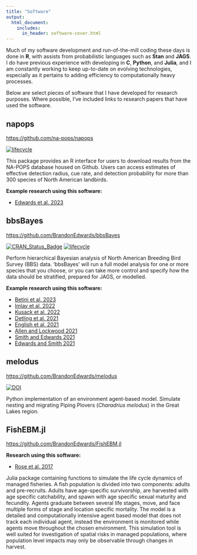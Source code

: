 ```yaml
---
title: "Software"
output:
  html_document:
    includes:
      in_header: software-cover.html
---
```

Much of my software development and run-of-the-mill coding these days is done in **R**, with assists from probabilistic languages such as **Stan** and **JAGS**. I do have previous experience with developing in **C**, **Python**, and **Julia**, and I am constantly working to keep up-to-date on evolving technologies, especially as it pertains to adding efficiency to computationally heavy processes.

Below are select pieces of software that I have developed for research purposes. Where possible, I've included links to research papers that have used the software.

## napops
[https://github.com/na-pops/napops](https://github.com/na-pops/napops)

[![lifecycle](https://img.shields.io/badge/lifecycle-maturing-blue.svg)](https://www.tidyverse.org/lifecycle/#maturing)

This package provides an R interface for users to download results from the NA-POPS database housed on Github. Users can access estimates of effective detection radius, cue rate, and detection probability for more than 300 species of North American landbirds.

**Example research using this software:**

* [Edwards et al. 2023](https://doi.org/10.1111/ibi.13169)

## bbsBayes
[https://github.com/BrandonEdwards/bbsBayes](https://github.com/BrandonEdwards/bbsBayes)

[![CRAN\_Status\_Badge](http://www.r-pkg.org/badges/version/bbsBayes)](https://cran.r-project.org/package=bbsBayes)
[![lifecycle](https://img.shields.io/badge/lifecycle-maturing-blue.svg)](https://www.tidyverse.org/lifecycle/#maturing)

Perform hierarchical Bayesian analysis of North American Breeding Bird Survey (BBS) data. 'bbsBayes' will run a full model analysis for one or more species that you choose, or you can take more control and specify how the data should be stratified, prepared for JAGS, or modelled. 

**Example research using this software:** 

* [Betini et al. 2023](https://doi.org/10.1016/j.scitotenv.2023.163413)
* [Imlay et al. 2022](https://doi.org/10.1139/cjz-2021-0207)
* [Kusack et al. 2022](https://doi.org/10.1002/jwmg.22324)
* [Detling et al. 2021](https://doi.org/10.1093/ornithapp/duab035)
* [English et al. 2021](https://doi.org/10.1038/s41598-021-97889-x)
* [Allen and Lockwood 2021](https://doi.org/10.1111/cobi.13662)
* [Smith and Edwards 2021](https://doi.org/10.1093/ornithapp/duaa065)
* [Edwards and Smith 2021](https://doi.org/10.1101/2020.05.27.118901)


## melodus
[https://github.com/BrandonEdwards/melodus](https://github.com/BrandonEdwards/melodus)

[![DOI](https://zenodo.org/badge/90767223.svg)](https://zenodo.org/badge/latestdoi/90767223)

Python implementation of an environment agent-based model. Simulate nesting and migrating Piping Plovers (*Charadrius melodus*) in the Great Lakes region.

## FishEBM.jl
[https://github.com/BrandonEdwards/FishEBM.jl](https://github.com/BrandonEdwards/FishEBM.jl)

**Research using this software:** 

* [Rose et al. 2017](https://ieeexplore.ieee.org/abstract/document/8058206)

Julia package containing functions to simulate the life cycle dynamics of managed fisheries. A fish population is divided into two components: adults and pre-recruits. Adults have age-specific survivorship, are harvested with age specific catchability, and spawn with age specific sexual maturity and fecundity. Agents graduate between several life stages, move, and face multiple forms of stage and location specific mortality. The model is a detailed and computationally intensive agent based model that does not track each individual agent, instead the environment is monitored while agents move throughout the chosen environment. This simulation tool is well suited for investigation of spatial risks in managed populations, where population level impacts may only be observable through changes in harvest.